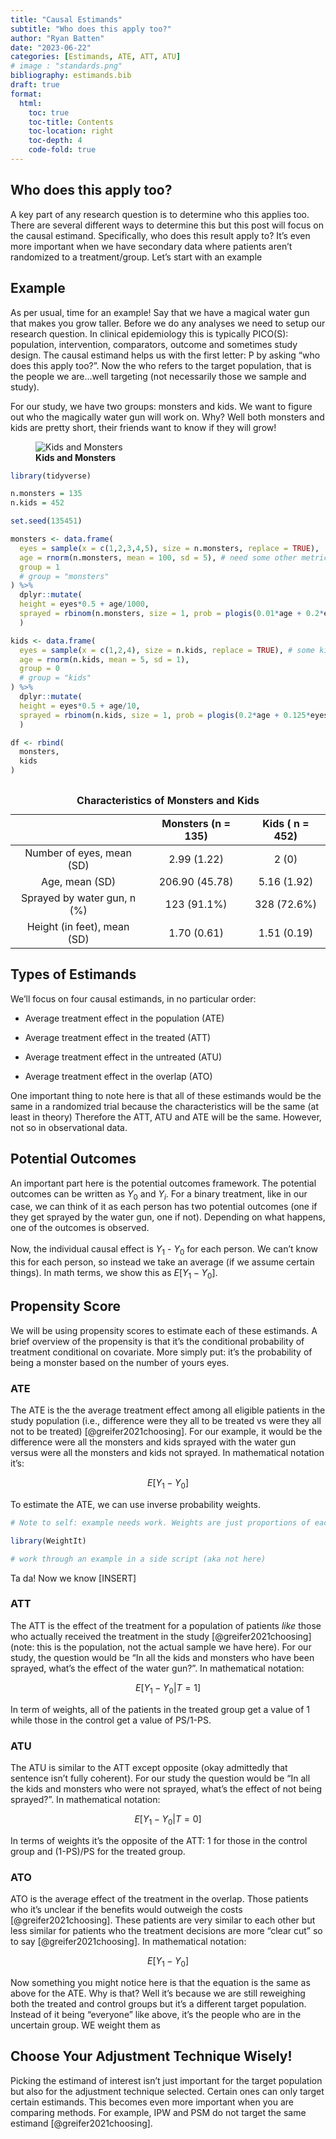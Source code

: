 ```yaml
---
title: "Causal Estimands" 
subtitle: "Who does this apply too?"
author: "Ryan Batten"
date: "2023-06-22"
categories: [Estimands, ATE, ATT, ATU]
# image : "standards.png"
bibliography: estimands.bib
draft: true
format: 
  html:
    toc: true
    toc-title: Contents
    toc-location: right
    toc-depth: 4
    code-fold: true
---
```


## Who does this apply too?

A key part of any research question is to determine who this applies too. There are several different ways to determine this but this post will focus on the causal estimand. Specifically, who does this result apply to? It's even more important when we have secondary data where patients aren't randomized to a treatment/group. Let's start with an example\

## Example

As per usual, time for an example! Say that we have a magical water gun that makes you grow taller. Before we do any analyses we need to setup our research question. In clinical epidemiology this is typically PICO(S): population, intervention, comparators, outcome and sometimes study design. The causal estimand helps us with the first letter: P by asking "who does this apply too?". Now the who refers to the target population, that is the people we are...well targeting (not necessarily those we sample and study).

For our study, we have two groups: monsters and kids. We want to figure out who the magically water gun will work on. Why? Well both monsters and kids are pretty short, their friends want to know if they will grow!

![**Kids and Monsters**](kids_monsters.png)

```r

library(tidyverse)

n.monsters = 135
n.kids = 452

set.seed(135451)

monsters <- data.frame(
  eyes = sample(x = c(1,2,3,4,5), size = n.monsters, replace = TRUE),
  age = rnorm(n.monsters, mean = 100, sd = 5), # need some other metric
  group = 1
  # group = "monsters"
) %>% 
  dplyr::mutate(
  height = eyes*0.5 + age/1000,
  sprayed = rbinom(n.monsters, size = 1, prob = plogis(0.01*age + 0.2*eyes))
  )

kids <- data.frame(
  eyes = sample(x = c(1,2,4), size = n.kids, replace = TRUE), # some kids may be called "four eyes"
  age = rnorm(n.kids, mean = 5, sd = 1),
  group = 0
  # group = "kids"
) %>% 
  dplyr::mutate(
  height = eyes*0.5 + age/10,
  sprayed = rbinom(n.kids, size = 1, prob = plogis(0.2*age + 0.125*eyes))
  )

df <- rbind(
  monsters, 
  kids
)



```

|                             | Monsters (n = 135) | Kids ( n = 452) |
|:---------------------------:|:------------------:|:---------------:|
|  Number of eyes, mean (SD)  |    2.99 (1.22)     |      2 (0)      |
|       Age, mean (SD)        |   206.90 (45.78)   |   5.16 (1.92)   |
| Sprayed by water gun, n (%) |    123 (91.1%)     |   328 (72.6%)   |
| Height (in feet), mean (SD) |    1.70 (0.61)     |   1.51 (0.19)   |

: **Characteristics of Monsters and Kids**

## Types of Estimands

We'll focus on four causal estimands, in no particular order:

-   Average treatment effect in the population (ATE)

-   Average treatment effect in the treated (ATT)

-   Average treatment effect in the untreated (ATU)

-   Average treatment effect in the overlap (ATO)

One important thing to note here is that all of these estimands would be the same in a randomized trial because the characteristics will be the same (at least in theory) Therefore the ATT, ATU and ATE will be the same. However, not so in observational data.

## Potential Outcomes

::: callout-note
An important part here is the potential outcomes framework. The potential outcomes can be written as $Y_0$ and $Y_i$. For a binary treatment, like in our case, we can think of it as each person has two potential outcomes (one if they get sprayed by the water gun, one if not). Depending on what happens, one of the outcomes is observed.\
\
Now, the individual causal effect is $Y_1$ - $Y_0$ for each person. We can't know this for each person, so instead we take an average (if we assume certain things). In math terms, we show this as $E[Y_{1} - Y_{0}]$.
:::

::: callout-note
## Propensity Score

We will be using propensity scores to estimate each of these estimands. A brief overview of the propensity is that it's the conditional probability of treatment conditional on covariate. More simply put: it's the probability of being a monster based on the number of yours eyes.
:::

### ATE

The ATE is the the average treatment effect among all eligible patients in the study population (i.e., difference were they all to be treated vs were they all not to be treated) [@greifer2021choosing]. For our example, it would be the difference were all the monsters and kids sprayed with the water gun versus were all the monsters and kids not sprayed. In mathematical notation it's:

$$E[Y_{1}-Y_{0}]$$

To estimate the ATE, we can use inverse probability weights.

```r

# Note to self: example needs work. Weights are just proportions of each group (n.kids/n.total)

library(WeightIt)

# work through an example in a side script (aka not here)

```

Ta da! Now we know \[INSERT\]

### ATT

The ATT is the effect of the treatment for a population of patients *like* those who actually received the treatment in the study [@greifer2021choosing] (note: this is the population, not the actual sample we have here). For our study, the question would be "In all the kids and monsters who have been sprayed, what's the effect of the water gun?". In mathematical notation:

$$E[Y_{1}-Y_{0}|T = 1]$$

In term of weights, all of the patients in the treated group get a value of 1 while those in the control get a value of PS/1-PS.

### ATU

The ATU is similar to the ATT except opposite (okay admittedly that sentence isn't fully coherent). For our study the question would be "In all the kids and monsters who were not sprayed, what's the effect of not being sprayed?". In mathematical notation:

$$E[Y_{1}-Y_{0}|T = 0]$$

In terms of weights it's the opposite of the ATT: 1 for those in the control group and (1-PS)/PS for the treated group.

### ATO

ATO is the average effect of the treatment in the overlap. Those patients who it's unclear if the benefits would outweigh the costs [@greifer2021choosing]. These patients are very similar to each other but less similar for patients who the treatment decisions are more "clear cut" so to say [@greifer2021choosing]. In mathematical notation:

$$E[Y_{1}-Y_{0}]$$

Now something you might notice here is that the equation is the same as above for the ATE. Why is that? Well it's because we are still reweighing both the treated and control groups but it's a different target population. Instead of it being "everyone" like above, it's the people who are in the uncertain group. WE weight them as

## Choose Your Adjustment Technique Wisely!

Picking the estimand of interest isn't just important for the target population but also for the adjustment technique selected. Certain ones can only target certain estimands. This becomes even more important when you are comparing methods. For example, IPW and PSM do not target the same estimand [@greifer2021choosing].
